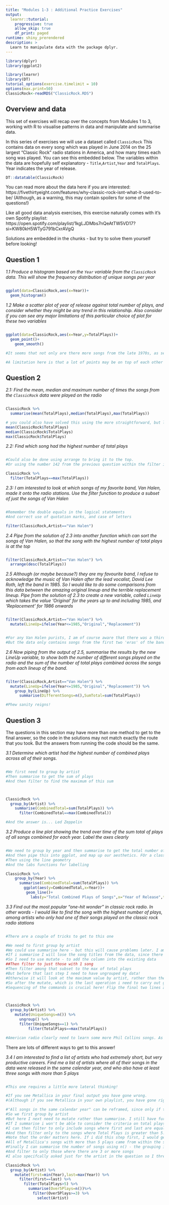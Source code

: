 ```yaml
---
title: "Modules 1-3 : Additional Practice Exercises"
output: 
  learnr::tutorial:
    progressive: true
    allow_skip: true
    df_print: paged
runtime: shiny_prerendered
description: >
  Learn to manipulate data with the package dplyr.
---
```


```r
library(dplyr)
library(ggplot2)

library(learnr)
library(DT)
tutorial_options(exercise.timelimit = 10)
options(max.print=50)
ClassicRock<-readRDS("ClassicRock.RDS")

```

## Overview and data

This set of exercises will recap over the concepts from Modules 1 to 3, working with R to visualise patterns in data and manipulate and summarise data.

In this series of exercises we will use a dataset called `ClassicRock` This contains data on every song which was played in June 2014 on the 25 largest "Classic Rock" radio stations in America, and how many times each song was played. You can see this embedded below. The variables within the data are hopefully self explanatory - `Title`,`Artist`,`Year` and `TotalPlays`. Year indicates the year of release.

```r
DT::datatable(ClassicRock)
```


You can read more about the data here if you are interested: https://fivethirtyeight.com/features/why-classic-rock-isnt-what-it-used-to-be/
(Although, as a warning, this may contain spoilers for some of the questions!)

Like all good data analysis exercises, this exercise naturally comes with it's own Spotify playlist: https://open.spotify.com/playlist/1kgLJDMbs7nQeAtTW5VD17?si=KW80kH5WTyG791bCxrAVgQ


Solutions are embedded in the chunks - but try to solve them yourself before looking!


## Question 1

*1.1 Produce a histogram based on the `Year` variable from the `ClassicRock` data. This will show the frequency distribution of unique songs per year*

```r

```

```r
ggplot(data=ClassicRock,aes(x=Year))+
  geom_histogram()
```

*1.2 Make a scatter plot of year of release against total number of plays, and consider whether they might be any trend in this relationship. Also consider if you can see any major limitations of this particular choice of plot for these two variables*

```r

```

```r
ggplot(data=ClassicRock,aes(x=Year,y=TotalPlays))+
  geom_point()+
    geom_smooth()

#It seems that not only are there more songs from the late 1970s, as seen clearly in the histogram, songs from that time period also have more plays than songs from earlier or later

#A limitation here is that a lot of points may be on top of each other - e.g. where more than one song from the same year has the same number of plays
```

## Question 2
*2.1: Find the mean, median and maximum number of times the songs from the `ClassicRock` data were played on the radio*

```r

```

```r
ClassicRock %>%
  summarise(mean(TotalPlays),median(TotalPlays),max(TotalPlays))

# you could also have solved this using the more straightforward, but less elegant, approach of writing 3 lines:
mean(ClassicRock$TotalPlays)
median(ClassicRock$TotalPlays)
max(ClassicRock$TotalPlays)

```
*2.2: Find which song had the highest number of total plays*

```r

```

```r

#Could also be done using arrange to bring it to the top. 
#Or using the number 142 from the previous question within the filter instead of max(TotalPlays)

ClassicRock %>%
  filter(TotalPlays==max(TotalPlays))
```


*2.3: I am interested to look at which songs of my favorite band, Van Halen, made it onto the radio stations. Use the filter function to produce a subset of just the songs of Van Halen*

```r

```

```r
#Remember the double equals in the logical statements
#And correct use of quotation marks, and case of letters

filter(ClassicRock,Artist=="Van Halen")
```
*2.4 Pipe from the solution of 2.3 into another function which can sort the songs of Van Halen, so that the song with the highest number of total plays is at the top*

```r

```

```r
filter(ClassicRock,Artist=="Van Halen") %>%
  arrange(desc(TotalPlays))
```

*2.5 Although (or maybe because?) they are my favourite band, I refuse to acknowledge the music of Van Halen after the lead vocalist, David Lee Roth, left the band in 1985. So I would like to do some comparisons from this data between the amazing original lineup and the terrible replacement lineup. Pipe from the solution of 2.3 to create a new variable, called `LineUp` which takes the value 'Original' for the years up to and including 1985, and 'Replacement' for 1986 onwards*

```r

```

```r
filter(ClassicRock,Artist=="Van Halen") %>%
  mutate(LineUp=ifelse(Year<=1985,"Original","Replacement"))


#For any Van Halen purists, I am of course aware that there was a third, even worse, line up in the late 90s, and then a reformation of the original band more recently (minus the bassist).
#But the data only contains songs from the first two 'eras' of the band so it's OK to simplify I think!
```

*2.6 Now piping from the output of 2.5, summarise the results by the new LineUp variable, to show both the number of different songs played on the radio and the sum of the number of total plays combined across the songs from each lineup of the band.*

```r

```

```r
filter(ClassicRock,Artist=="Van Halen") %>%
  mutate(LineUp=ifelse(Year<=1985,"Original","Replacement")) %>%
    group_by(LineUp) %>%
      summarise(DifferentSongs=n(),SumTotal=sum(TotalPlays))

#Phew sanity reigns!

```
## Question 3

The questions in this section may have more than one method to get to the final answer, so the code in the solutions may not match exactly the route that you took. But the answers from running the code should be the same.

*3.1 Determine which artist had the highest number of combined plays across all of their songs.*

```r

```


```r

#We first need to group by artist
#Then summarise to get the sum of plays
#And then filter to find the maximum of this sum



ClassicRock %>% 
  group_by(Artist) %>%
    summarise(CombinedTotal=sum(TotalPlays)) %>%
      filter(CombinedTotal==max(CombinedTotal))

#And the answer is... Led Zeppelin
```

*3.2 Produce a line plot showing the trend over time of the sum total of plays of all songs combined for each year. Label the axes clearly*

```r

```



```r
#We need to group by year and then summarise to get the total number of plays per year
#And then pipe this into ggplot, and map up our aesthetics. FOr a classic line plot showing trends over time we would have the x axis being year and y axis being total plays
#Then using the line geometry
#And the labs functions for labelling

ClassicRock %>%
    group_by(Year) %>%
      summarise(CombinedTotal=sum(TotalPlays)) %>%
        ggplot(aes(y=CombinedTotal,x=Year))+
         geom_line()+
           labs(y="Total Combined Plays of Songs",x="Year of Release",title="Song Plays on Classic Rock Radio by Release Year")
```



*3.3 Find out the most popular "one-hit wonder" in classic rock radio. In other words - I would like to find the song with the highest number of plays, among artists who only had one of their songs played on the classic rock radio stations*


```r

```


```r
#There are a couple of tricks to get to this one

#We need to first group by artist
#We could use summarise here - but this will cause problems later. I am looking for a song rather than an artist
#If i summarise I will lose the song titles from the data, since there is no way of summarising 'down' the song title
#So I need to use mutate - to add the column into the existing data
##Then filter to just those with 1 song
#Then filter among that subset to the max of total plays
#But before that last step I need to have ungrouped my data!
#Otherwise it will look at the maximum value by artist, rather than the maximum value overall.
#So after the mutate, which is the last operation i need to carry out group by group, i need to make sure i ungroup
#Sequencing of the commands is crucial here! Flip the final two lines around, or combine them in the same line, or put the ungroup in the wrong place and you will not reach the correct answer



ClassicRock %>% 
  group_by(Artist) %>%
    mutate(UniqueSongs=n()) %>%
      ungroup() %>%
      filter(UniqueSongs==1) %>%
          filter(TotalPlays==max(TotalPlays))

#American radio clearly need to learn some more Phil Collins songs. As if 'Against All Odds' isnt on their playlist!!?

```
There are lots of different ways to get to this answer!




*3.4 I am interested to find a list of artists who had extremely short, but very productive careers. Find me a list of artists where all of their songs in the data were released in the same calendar year, and who also have at least three songs with more than 5 plays*


```r


```
```r

#This one requires a little more lateral thinking!

#If you see Metallica in your final output you have gone wrong.
#(Although if you see Metallica in your own playlist, you have gone right) 

#"All songs in the same calendar year" can be reframed, since only if this is true would the minimum year be equal to the maximum year
#So we first group by artist
#But here I next need to mutate rather than summarise. I still have further steps I need to make at 'song' level rather than 'artist' level
#If I summarise i won't be able to consider the criteria on total plays - so instead I mutate which adds a new column to the original data
#I can then filter to only include songs where first and last are equal
#And then filter only to the songs where Total Plays is greater than 5. 
#Note that the order matters here. If i did this step first, I would get an incorrect answer because Metallica would be included in my final answer. 
#All of Metallica's songs with more than 5 plays came from within the same year. But they also had other songs with less than 5 plays from other years so they are not a correct answer.
#Finally I can summarise the number of songs using n() - the grouping is carried forward from earlier
#And filter to only those where there are 3 or more songs
#I also specifcally asked just for the artist in the question so I threw in a select at the end for good measure

ClassicRock %>% 
  group_by(Artist) %>%
    mutate(first=min(Year),last=max(Year)) %>%
      filter(first==last) %>%
        filter(TotalPlays>5) %>%
          summarise(Over5Plays=n())%>%
            filter(Over5Plays>=3) %>%
              select(Artist)




```






